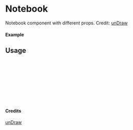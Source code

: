
<Meta of={Notebook} title="unDraw/Notebook" />

# Notebook

Notebook component with different props.
Credit: [unDraw](https://undraw.co/illustrations)

#### Example

<Canvas of={Notebook.Primary} />

## Usage

```ts
import { Notebook } from "yadl-ui";

const Example = () => {
  return (
      <Notebook />
  );
};

export default Example;
```

#### Credits
[unDraw](https://undraw.co/illustrations)
